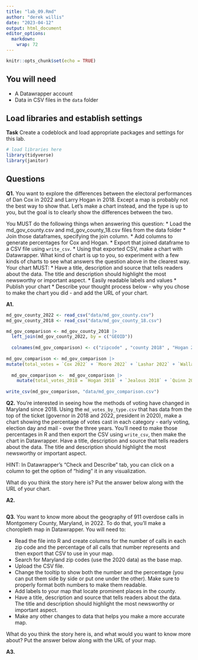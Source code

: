 ```yaml
---
title: "lab_09.Rmd"
author: "derek willis"
date: "2023-04-12"
output: html_document
editor_options: 
  markdown: 
    wrap: 72
---
```


```r
knitr::opts_chunk$set(echo = TRUE)
```

## You will need

-   A Datawrapper account
-   Data in CSV files in the `data` folder

## Load libraries and establish settings

**Task** Create a codeblock and load appropriate packages and settings
for this lab.

```r
# load libraries here
library(tidyverse)
library(janitor)
```

## Questions

**Q1.** You want to explore the differences between the electoral
performances of Dan Cox in 2022 and Larry Hogan in 2018. Except a map is
probably not the best way to show that. Let's make a chart instead, and
the type is up to you, but the goal is to clearly show the differences
between the two.

You MUST do the following things when answering this question: \* Load
the md_gov_county.csv and md_gov_county_18.csv files from the data
folder \* Join those dataframes, specifying the join column. \* Add
columns to generate percentages for Cox and Hogan. \* Export that joined
dataframe to a CSV file using `write_csv`. \* Using that exported CSV,
make a chart with Datawrapper. What kind of chart is up to you, so
experiment with a few kinds of charts to see what answers the question
above in the clearest way. Your chart MUST: \* Have a title, description
and source that tells readers about the data. The title and description
should highlight the most newsworthy or important aspect. \* Easily
readable labels and values \* Publish your chart \* Describe your
thought process below - why you chose to make the chart you did - and
add the URL of your chart.

**A1.**

```r
md_gov_county_2022 <- read_csv("data/md_gov_county.csv")
md_gov_county_2018 <- read_csv("data/md_gov_county_18.csv")

md_gov_comparison <- md_gov_county_2018 |>
  left_join(md_gov_county_2022, by = c("GEOID"))
  
  colnames(md_gov_comparison) <- c("zipcode" , "county 2018" , "Hogan 2018" , "Jealous 2018" , "Quinn 2018", "Schlakman 2018" , "Write-Ins 2018" , "county 2022" , "Cox 2022" , "Moore 2022" , "Lashar 2022" , "Wallace 2022" , "Harding 2022" , "Sefcik 2022" , "Write-Ins 2022")
  
md_gov_comparison <- md_gov_comparison |>
mutate(total_votes = `Cox 2022` + `Moore 2022` + `Lashar 2022` + `Wallace 2022` + `Harding 2022` + `Sefcik 2022` + `Write-Ins 2022`, pct_Cox = (`Cox 2022`/total_votes*100))
  
  md_gov_comparison <-  md_gov_comparison |>
    mutate(total_votes_2018 = `Hogan 2018` + `Jealous 2018` + `Quinn 2018` + `Schlakman 2018` + `Write-Ins 2018`, pct_Hogan = (`Hogan 2018`/total_votes_2018*100))
  
write_csv(md_gov_comparison, "data/md_gov_comparison.csv")

```

**Q2.** You're interested in seeing how the methods of voting have
changed in Maryland since 2018. Using the `md_votes_by_type.csv` that
has data from the top of the ticket (governor in 2018 and 2022,
president in 2020), make a chart showing the percentage of votes cast in
each category - early voting, election day and mail - over the three
years. You'll need to make those percentages in R and then export the
CSV using `write_csv`, then make the chart in Datawrapper. Have a title,
description and source that tells readers about the data. The title and
description should highlight the most newsworthy or important aspect.

HINT: In Datawrapper's "Check and Describe" tab, you can click on a
column to get the option of "hiding" it in any visualization.

What do you think the story here is? Put the answer below along with the
URL of your chart.

**A2.**

```r

```

**Q3.** You want to know more about the geography of 911 overdose calls
in Montgomery County, Maryland, in 2022. To do that, you'll make a
choropleth map in Datawrapper. You will need to:

-   Read the file into R and create columns for the number of calls in
    each zip code and the percentage of all calls that number represents
    and then export that CSV to use in your map.
-   Search for Maryland zip codes (use the 2020 data) as the base map.
-   Upload the CSV file.
-   Change the tooltip to show both the number and the percentage (you
    can put them side by side or put one under the other). Make sure to
    properly format both numbers to make them readable.
-   Add labels to your map that locate prominent places in the county.
-   Have a title, description and source that tells readers about the
    data. The title and description should highlight the most newsworthy
    or important aspect.
-   Make any other changes to data that helps you make a more accurate
    map.

What do you think the story here is, and what would you want to know
more about? Put the answer below along with the URL of your map.

**A3.**

```r

```
